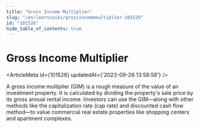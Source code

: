 ```yaml
---
title: "Gross Income Multiplier"
slug: "/en/learn/wiki/grossincomemultiplier-101526"
id: "101526"
hide_table_of_contents: true
---
```



# Gross Income Multiplier

<ArticleMeta id={101526} updatedAt={'2023-09-26 13:58:58'} />
<div className='border-solid border-b border-t-0 my-4 border-[var(--ifm-color-gray-300)]' />

A gross income multiplier (GIM) is a rough measure of the value of an investment property. It is calculated by dividing the property's sale price by its gross annual rental income. Investors can use the GIM—along with other methods like the capitalization rate (cap rate) and discounted cash flow method—to value commercial real estate properties like shopping centers and apartment complexes.

